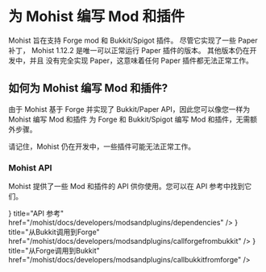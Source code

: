 
# 为 Mohist 编写 Mod 和插件

Mohist 旨在支持 Forge mod 和 Bukkit/Spigot 插件。
尽管它实现了一些 Paper 补丁， Mohist 1.12.2 是唯一可以正常运行 Paper 插件的版本。
其他版本仍在开发中，并且 没有完全实现 Paper，这意味着任何 Paper 插件都无法正常工作。

## 如何为 Mohist 编写 Mod 和插件?

由于 Mohist 基于 Forge 并实现了 Bukkit/Paper API，因此您可以像您一样为 Mohist 编写 Mod 和插件 为 Forge 和 Bukkit/Spigot 编写 Mod 和插件，无需额外步骤。

<Callout>请记住，Mohist 仍在开发中，一些插件可能无法正常工作。</Callout>

### Mohist API

Mohist 提供了一些 Mod 和插件的 API 供你使用。您可以在 API 参考中找到它们。

<Cards>
    <Cards.Card
        icon={<HiDesktopComputer className={`mt-0.5 h-5 w-5`} />}
        title="API 参考"
        href="/mohist/docs/developers/modsandplugins/dependencies"
    />
    <Cards.Card
        icon={<HiCode className={`mt-0.5 h-5 w-5`} />}
        title="从Bukkit调用到Forge"
        href="/mohist/docs/developers/modsandplugins/callforgefrombukkit"
    />
    <Cards.Card
        icon={<HiCode className={`mt-0.5 h-5 w-5`} />}
        title="从Forge调用到Bukkit"
        href="/mohist/docs/developers/modsandplugins/callbukkitfromforge"
    />
</Cards>
